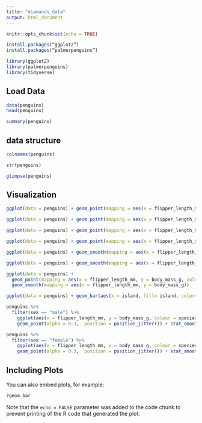 ```yaml
---
title: "diamands_data"
output: html_document
---
```


```r
knitr::opts_chunk$set(echo = TRUE)
```


```r
install.packages(“ggplot2”) 
install.packages(“palmerpenguins”)
```

```r
library(ggplot2)
library(palmerpenguins)
library(tidyverse)
```
 

## Load Data

``` r
data(penguins)
head(penguins)
```
``` r
summary(penguins)

```

## data structure
```r
colnames(penguins)
```

```r
str(penguins)
```


```r
glimpse(penguins)
```

## Visualization

```r
ggplot(data = penguins) + geom_point(mapping = aes(x = flipper_length_mm, y = body_mass_g, color=species))
```

```r
ggplot(data = penguins) + geom_point(mapping = aes(x = flipper_length_mm, y = body_mass_g, color=species))+facet_wrap(~species)
```


```r
ggplot(data = penguins) + geom_point(mapping = aes(x = flipper_length_mm, y = body_mass_g, color=species))+facet_grid(island~species)
```

```r
ggplot(data = penguins) + geom_point(mapping = aes(x = flipper_length_mm, y = body_mass_g, shape=species, color=species, size=species, alpha=species))+facet_wrap(~species)

```

```r
ggplot(data = penguins) + geom_smooth(mapping = aes(x = flipper_length_mm, y = body_mass_g))

```

```r
ggplot(data = penguins) + geom_smooth(mapping = aes(x = flipper_length_mm, y = body_mass_g, linetype=species, , color=species))

```

```r
ggplot(data = penguins) + 
  geom_point(mapping = aes(x = flipper_length_mm, y = body_mass_g, color=species))+
  geom_smooth(mapping = aes(x = flipper_length_mm, y = body_mass_g))
```


```r
ggplot(data = penguins) + geom_bar(aes(x = island, fill= island, color= island))

```

```r
penguins %>% 
  filter(sex == "male") %>%  
    ggplot(aes(x = flipper_length_mm, y = body_mass_g, colour = species)) +  
    geom_point(alpha = 0.3,  position = position_jitter()) + stat_smooth(method = "lm")
```

```r
penguins %>% 
  filter(sex == "female") %>%  
    ggplot(aes(x = flipper_length_mm, y = body_mass_g, colour = species)) +  
    geom_point(alpha = 0.3,  position = position_jitter()) + stat_smooth(method = "lm")
```

## Including Plots

You can also embed plots, for example:

```r
?geom_bar
```

Note that the `echo = FALSE` parameter was added to the code chunk to prevent printing of the R code that generated the plot.
